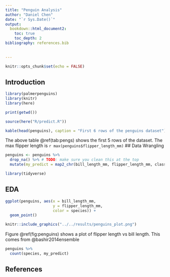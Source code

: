 ```yaml
---
title: "Penguin Analysis"
author: "Daniel Chen"
date: "`r Sys.Date()`"
output: 
  bookdown::html_document2:
    toc: true
    toc_depth: 2
bibliography: references.bib 
  
  
---
```


```r
knitr::opts_chunk$set(echo = FALSE)
```

## Introduction
```r
library(palmerpenguins)
library(knitr)
library(here)

print(getwd())

source(here("R/predict.R"))
```
``` r
kable(head(penguins), caption = "First 6 rows of the penguins dataset")
```
The above table \@ref(tab:pengs) shows the first 5 rows of the dataset. The max flipper length is `r max(penguins$flipper_length_mm)`
## Data Wrangling
```r
penguins <- penguins %>%
  drop_na() %>% # TODO: make sure you clean this at the top
  mutate(my_predict = map2_chr(bill_length_mm, flipper_length_mm, classify_penguin))
```

```r
library(tidyverse)
```

## EDA
```r
ggplot(penguins, aes(x = bill_length_mm,
                     y = flipper_length_mm,
                     color = species)) +
  geom_point()
```


```r
knitr::include_graphics("../../results/penguins_plot.png")
```
Figure \@ref(fig:penguins) shows a plot of flipper length vs bill length. This comes from @bashir2014ensemble

```r
penguins %>%
  count(species, my_predict)
```

## References

